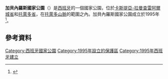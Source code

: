 {{Infobox Protected area
| name =
加貝內羅斯國家公園| iucn_category = II
| photo = dehesa_cabaneros.jpg
| photo_caption =
| location = [[納瓦斯德埃斯特納|納瓦斯德埃斯特納]]
| nearest_city = [[托萊多_(西班牙)|托萊多]]
| map = Spain |relief=1
| map_caption = Location in [[Spain|Spain]]
| lat_d = 39
| lat_m = 23
| lat_s = 47
| lat_NS = N
| long_d =4
| long_m = 29
| long_s = 14
| long_EW = W
| area = 409 km²
| established = 20 November 1995
| visitation_num = 75000 approx.
| visitation_year = 2007
| governing_body = Parques, ([http://www.mma.es Spanish Ministry of Environment])
}}
'''加貝內羅斯國家公園'''（{{lang-es|Parque Nacional de Cabañeros}}）是[[西班牙|西班牙]]的一個國家公園，位於[[卡斯提亞-拉曼查|卡斯提亞-拉曼查]][[雷阿爾城省|雷阿爾城省]]和[[托萊多省|托萊多省]]，在[[托萊多山脈|托萊多山脈]]的範圍之內。加貝內羅斯國家公園成立於1995年<ref>{{Cite web |url=http://reddeparquesnacionales.mma.es/en/parques/cabaneros/index.htma |title=Cabañeros |accessdate=2015-12-28 |archive-date=2013-06-21 |archive-url=https://web.archive.org/web/20130621104132/http://reddeparquesnacionales.mma.es/en/parques/cabaneros/index.htma |dead-url=no }}</ref>。
== 參考資料 ==
{{Reflist}}
{{National parks of Spain}}
[[Category:西班牙國家公園|Category:西班牙國家公園]]
[[Category:1995年設立的保護區|Category:1995年設立的保護區]]
[[Category:1995年西班牙建立|Category:1995年西班牙建立]]
